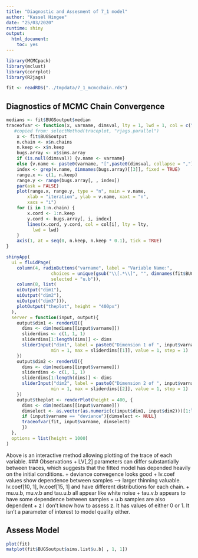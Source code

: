 ```yaml
---
title: "Diagnostic and Assesment of 7_1 model"
author: "Kassel Hingee"
date: "25/03/2020"
runtime: shiny
output: 
  html_document: 
    toc: yes
---
```


```r
library(MCMCpack)
library(mclust)
library(corrplot)
library(R2jags)
```

```r
fit <- readRDS("../tmpdata/7_1_mcmcchain.rds")
```

## Diagnostics of MCMC Chain Convergence
```r
medians <- fit$BUGSoutput$median
traceofvar <- function(x, varname, dimsval, lty = 1, lwd = 1, col = c("red", "green", "blue"), ...){
   #copied from: selectMethod(traceplot, "rjags.parallel")
    x <- fit$BUGSoutput
    n.chain <- x$n.chains
    n.keep <- x$n.keep
    bugs.array <- x$sims.array
    if (is.null(dimsval)) {v.name <- varname}
    else {v.name <- paste0(varname, "[",paste0(dimsval, collapse = ","), "]")}
    index <- grep(v.name, dimnames(bugs.array)[[3]], fixed = TRUE)
    range.x <- c(1, n.keep)
    range.y <- range(bugs.array[, , index])
    par(ask = FALSE)
    plot(range.x, range.y, type = "n", main = v.name, 
        xlab = "iteration", ylab = v.name, xaxt = "n", 
        xaxs = "i")
    for (i in 1:n.chain) {
        x.cord <- 1:n.keep
        y.cord <- bugs.array[, i, index]
        lines(x.cord, y.cord, col = col[i], lty = lty, 
          lwd = lwd)
    }
    axis(1, at = seq(0, n.keep, n.keep * 0.1), tick = TRUE)
}

shinyApp(
  ui = fluidPage(
    column(4, radioButtons("varname", label = "Variable Name:",
                 choices = unique(gsub("\\[.*\\]", "", dimnames(fit$BUGSoutput$sims.array)[[3]])),
                 selected = "u.b")),
    column(8, list(
    uiOutput("dim1"),
    uiOutput("dim2"),
    uiOutput("dim3"))),
    plotOutput("theplot", height = "400px")
  ),
  server = function(input, output){
    output$dim1 <- renderUI({
      dims <- dim(medians[[input$varname]])
      sliderdims <- c(1, 1, 1)
      sliderdims[1:length(dims)] <- dims
      sliderInput("dim1", label = paste0("Dimension 1 of ", input$varname),
                 min = 1, max = sliderdims[[1]], value = 1, step = 1)
    })
    output$dim2 <- renderUI({
      dims <- dim(medians[[input$varname]])
      sliderdims <- c(1, 1, 1)
      sliderdims[1:length(dims)] <- dims
      sliderInput("dim2", label = paste0("Dimension 2 of ", input$varname),
                 min = 1, max = sliderdims[[2]], value = 1, step = 1)
    })
    output$theplot <- renderPlot(height = 400, {
      dims <- dim(medians[[input$varname]])
      dimselect <- as.vector(as.numeric(c(input$dim1, input$dim2)))[1:length(dims)]
      if (input$varname == "deviance"){dimselect <- NULL}
      traceofvar(fit, input$varname, dimselect)
      })
  },
  options = list(height = 1000)
)
```

Above is an interactive method allowing plotting of the trace of each variable. 
### Observations
+ LV[,2] parameters can differ substantially between traces, which suggests that the fitted model has depended heavily on the initial conditions.
+ deviance convegence looks good
+ lv.coef values show dependence between samples --> larger thinning valuable. lv.coef[10, 1], lv.coef[15, 1] and have different distributions for each chain.
+ mu.u.b, mu.v.b and tau.u.b all appear like white noise 
+ tau.v.b appears to have some dependence between samples
+ u.b samples are also dependent
+ z  I don't know how to assess z. It has values of either 0 or 1. It isn't a parameter of interest to model quality either.


## Assess Model

```r
plot(fit)
matplot(fit$BUGSoutput$sims.list$u.b[ , 1, 1])
```
